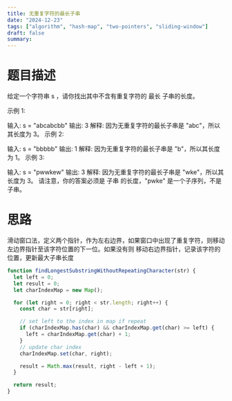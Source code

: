 ```yaml
---
title: 无重复字符的最长子串
date: "2024-12-23"
tags: ["algorithm", "hash-map", "two-pointers", "sliding-window"]
draft: false
summary:
---
```


# 题目描述

给定一个字符串 s ，请你找出其中不含有重复字符的 最长
子串的长度。

示例 1:

输入: s = "abcabcbb"
输出: 3
解释: 因为无重复字符的最长子串是 "abc"，所以其长度为 3。
示例 2:

输入: s = "bbbbb"
输出: 1
解释: 因为无重复字符的最长子串是 "b"，所以其长度为 1。
示例 3:

输入: s = "pwwkew"
输出: 3
解释: 因为无重复字符的最长子串是 "wke"，所以其长度为 3。
请注意，你的答案必须是 子串 的长度，"pwke" 是一个子序列，不是子串。

# 思路

滑动窗口法，定义两个指针，作为左右边界，如果窗口中出现了重复字符，则移动左边界指针至该字符位置的下一位。如果没有则
移动右边界指针，记录该字符的位置，更新最大子串长度

```javascript
function findLongestSubstringWithoutRepeatingCharacter(str) {
  let left = 0;
  let result = 0;
  let charIndexMap = new Map();

  for (let right = 0; right < str.length; right++) {
    const char = str[right];

    // set left to the index in map if repeat
    if (charIndexMap.has(char) && charIndexMap.get(char) >= left) {
      left = charIndexMap.get(char) + 1;
    }
    // update char index
    charIndexMap.set(char, right);

    result = Math.max(result, right - left + 1);
  }

  return result;
}
```
